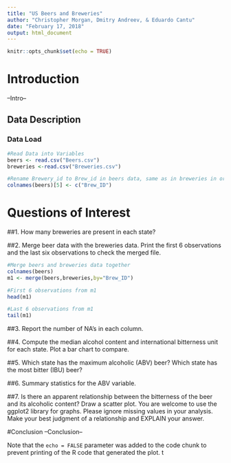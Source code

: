 ```yaml
---
title: "US Beers and Breweries"
author: "Christopher Morgan, Dmitry Andreev, & Eduardo Cantu"
date: "February 17, 2018"
output: html_document
---
```


```r
knitr::opts_chunk$set(echo = TRUE)
```

# Introduction
--Intro--

## Data Description

### Data Load
```r
#Read Data into Variables
beers <- read.csv("Beers.csv")
breweries <-read.csv("Breweries.csv")

#Rename Brewery_id to Brew_id in beers data, same as in breweries in order to merge data sets
colnames(beers)[5] <- c("Brew_ID")

```
# Questions of Interest

##1. How many breweries are present in each state?

##2. Merge beer data with the breweries data. Print the first 6 observations and the last six observations to check the merged file.

```r
#Merge beers and breweries data together
colnames(beers)
m1 <- merge(beers,breweries,by="Brew_ID")

#First 6 observations from m1
head(m1)

#Last 6 observations from m1
tail(m1)

```

##3. Report the number of NA's in each column.

##4. Compute the median alcohol content and international bitterness unit for each state. Plot a bar chart to compare.

##5. Which state has the maximum alcoholic (ABV) beer? Which state has the most bitter (IBU) beer?

##6. Summary statistics for the ABV variable.

##7. Is there an apparent relationship between the bitterness of the beer and its alcoholic content? Draw a scatter plot. You are welcome to use the ggplot2 library for graphs. Please ignore missing values in your analysis. Make your best judgment of a relationship and EXPLAIN your answer.

#Conclusion
--Conclusion--

Note that the `echo = FALSE` parameter was added to the code chunk to prevent printing of the R code that generated the plot.
t